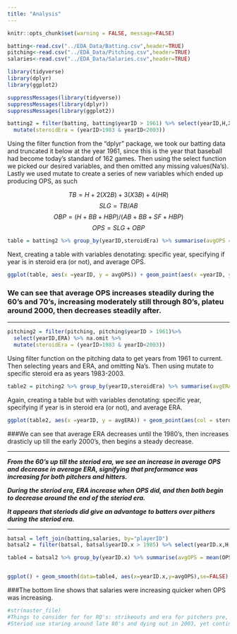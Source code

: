 ```yaml
---
title: "Analysis"
---
```

```r
knitr::opts_chunk$set(warning = FALSE, message=FALSE)
```

```r

batting<-read.csv("../EDA_Data/Batting.csv",header=TRUE)
pitching<-read.csv("../EDA_Data/Pitching.csv",header=TRUE)
salaries<-read.csv("../EDA_Data/Salaries.csv",header=TRUE)

library(tidyverse)
library(dplyr)
library(ggplot2)

suppressMessages(library(tidyverse))
suppressMessages(library(dplyr))
suppressMessages(library(ggplot2))

```

```r
batting2 = filter(batting, batting$yearID > 1961) %>% select(yearID,H,X2B,X3B,HR,AB,BB,HBP,SF) %>% na.omit() %>% mutate(TB = H+2*X2B+(3*X3B)+(4*HR)) %>% mutate(SLG = TB/AB) %>% na.omit() %>% mutate(OBP = (H + BB + HBP)/(AB + BB + SF + HBP)) %>% mutate(OPS = SLG + OBP) %>% 
  mutate(steroidEra = (yearID>1983 & yearID<2003))

```

  Using the filter function from the "dplyr" package, we took our batting data and truncated it below at the year 1961, since this is the year that baseball had become today's standard of 162 games. Then using the select function we picked our desired variables, and then omitted any missing values(Na's). Lastly we used mutate to create a series of new variables which ended up producing OPS, as such 
 
 $$TB=H+2(X2B)+3(X3B)+4(HR)$$  $$ SLG=TB/AB $$  $$OBP=(H+BB+HBP)/(AB +BB+SF+HBP) $$  $$OPS=SLG+OBP $$


```r
table = batting2 %>% group_by(yearID,steroidEra) %>% summarise(avgOPS = mean(OPS))

```

Next, creating a table with variables denotating: specific year, specifying if year is in steroid era (or not), and average OPS.


```r
ggplot(table, aes(x =yearID, y = avgOPS)) + geom_point(aes(x =yearID, y = avgOPS ,col=steroidEra)) + geom_smooth(se=FALSE) + ggtitle("Average OPS Over Time") + xlab("Year") + ylab("Average OPS")
```



### We can see that average OPS increases steadily during the 60's and 70's, increasing moderately still through 80's, plateu around 2000,  then decreases steadily after. 

----
 
```r
pitching2 = filter(pitching, pitching$yearID > 1961)%>%
  select(yearID,ERA) %>% na.omit %>%
  mutate(steroidEra = (yearID>1983 & yearID<2003))

```

Using filter function on the pitching data to get years from 1961 to current. Then selecting years and ERA, and omitting Na's. Then using mutate to specific steroid era as years 1983-2003. 


```r
table2 = pitching2 %>% group_by(yearID,steroidEra) %>% summarise(avgERA = mean(ERA))

```

Again, creating a table but with variables denotating: specific year, specifying if year is in steroid era (or not), and average ERA.


```r
ggplot(table2, aes(x =yearID, y = avgERA)) + geom_point(aes(col = steroidEra)) + geom_smooth(se=FALSE) + ggtitle("Average ERA Over Time") + xlab("Year") + ylab("Average ERA")  + labs(fill = "Steroid Era")
```






###We can see that average ERA decreases until the 1980's, then increases drasticly up till the early 2000's, then begins a steady decrease.

----

*__From the 60's up till the steriod era, we see an increase in average OPS and decrease in average ERA, signifying that preformance was increasing for both pitchers and hitters.__* 


*__During the steriod era, ERA increase when OPS did, and then both begin to decrease around the end of the steriod era.__*

*__It appears that steriods did give an advantage to batters over pithers during the steriod era.__*

----

```r
batsal = left_join(batting,salaries, by="playerID")
batsal2 = filter(batsal, batsal$yearID.x > 1985) %>% select(yearID.x,H,X2B,X3B,HR,AB,BB,HBP,SF,salary,teamID.x) %>% na.omit() %>% mutate(TB = H+2*X2B+(3*X3B)+(4*HR)) %>% mutate(SLG = TB/AB) %>% na.omit() %>% mutate(OBP = (H + BB + HBP)/(AB + BB + SF + HBP)) %>% mutate(OPS = SLG + OBP)

table4 = batsal2 %>% group_by(yearID.x) %>% summarise(avgOPS = mean(OPS), meansalprop=mean(salary)/10000000)


ggplot() + geom_smooth(data=table4, aes(x=yearID.x,y=avgOPS),se=FALSE) + geom_smooth(data=table4, aes(x=yearID.x,y=meansalprop),se=FALSE) + xlab("Year") + ylab("AverageOPS, Salary")

```

###The bottom line shows that salaries were increasing quicker when OPS was increasing.


```r
#str(master_file)
#Things to consider for for RQ's: strikeouts and era for pitchers pre, during and post(steriod use).....also obp and batting average for hitters pre, during and post.
#Steriod use staring around late 80's and dying out in 2003, yet continuing to see suspensions to this day for steriods.
```




